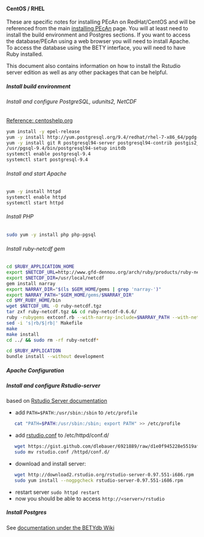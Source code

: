 #### CentOS / RHEL

These are specific notes for installing PEcAn on RedHat/CentOS and will be referenced from the main [installing PEcAn](Installing-PEcAn) page. You will at least need to install the build environment and Postgres sections. If you want to access the database/PEcAn using a web browser you will need to install Apache. To access the database using the BETY interface, you will need to have Ruby installed.

This document also contains information on how to install the Rstudio server edition as well as any other packages that can be helpful.

#####  Install build environment

###### Install and configure PostgreSQL, udunits2, NetCDF

[Reference: centoshelp.org](http://www.postgresql.org/download/linux/redhat/)

```bash
yum install -y epel-release 
yum -y install http://yum.postgresql.org/9.4/redhat/rhel-7-x86_64/pgdg-centos94-9.4-1.noarch.rpm
yum -y install git R postgresql94-server postgresql94-contrib postgis2_94 udunits2 netcdf
/usr/pgsql-9.4/bin/postgresql94-setup initdb
systemctl enable postgresql-9.4
systemctl start postgresql-9.4
```

###### Install and start Apache

```bash
yum -y install httpd
systemctl enable httpd
systemctl start httpd
```

###### Install PHP

```bash
sudo yum -y install php php-pgsql
```

###### Install ruby-netcdf gem 

```bash
cd $RUBY_APPLICATION_HOME
export $NETCDF_URL=http://www.gfd-dennou.org/arch/ruby/products/ruby-netcdf/release/ruby-netcdf-0.6.6.tar.gz
export $NETCDF_DIR=/usr/local/netcdf
gem install narray
export NARRAY_DIR="$(ls $GEM_HOME/gems | grep 'narray-')"
export NARRAY_PATH="$GEM_HOME/gems/$NARRAY_DIR"
cd $MY_RUBY_HOME/bin
wget $NETCDF_URL -O ruby-netcdf.tgz
tar zxf ruby-netcdf.tgz && cd ruby-netcdf-0.6.6/
ruby -rubygems extconf.rb --with-narray-include=$NARRAY_PATH --with-netcdf-dir=/usr/local/netcdf-4.3.0
sed -i 's|rb/$|rb|' Makefile
make
make install
cd ../ && sudo rm -rf ruby-netcdf*

cd $RUBY_APPLICATION
bundle install --without development
```

##### Apache Configuration

##### Install and configure Rstudio-server

based on [Rstudio Server documentation](http://www.rstudio.com/ide/docs/server/getting_started)

* add `PATH=$PATH:/usr/sbin:/sbin` to `/etc/profile`
```bash
   cat "PATH=$PATH:/usr/sbin:/sbin; export PATH" >> /etc/profile
```
* add [rstudio.conf](https://gist.github.com/dlebauer/6921889) to /etc/httpd/conf.d/ 
```bash
   wget https://gist.github.com/dlebauer/6921889/raw/d1e0f945228e5519afa6223d6f49d6e0617262bd/rstudio.conf
   sudo mv rstudio.conf /httpd/conf.d/
```
* download and install server:
```bash
   wget http://download2.rstudio.org/rstudio-server-0.97.551-i686.rpm
   sudo yum install --nogpgcheck rstudio-server-0.97.551-i686.rpm
```
* restart server `sudo httpd restart`
* now you should be able to access `http://<server>/rstudio`

##### Install Postgres

See [documentation under the BETYdb Wiki](https://github.com/PecanProject/bety/wiki/Installing-Postgresql)